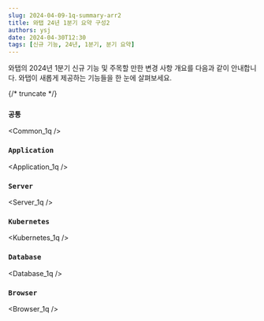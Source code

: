```yaml
---
slug: 2024-04-09-1q-summary-arr2
title: 와탭 24년 1분기 요약 구성2
authors: ysj
date: 2024-04-30T12:30
tags: [신규 기능, 24년, 1분기, 분기 요약]
---
```


와탭의 2024년 1분기 신규 기능 및 주목할 만한 변경 사항 개요를 다음과 같이 안내합니다. 와탭이 새롭게 제공하는 기능들을 한 눈에 살펴보세요. 

{/* truncate */}

### `공통`

<div class='indentTab'>


<Common_1q />

</div>

### `Application`

<div class='indentTab'>


<Application_1q />

</div>

### `Server`

<div class='indentTab'>


<Server_1q />

</div>

### `Kubernetes`

<div class='indentTab'>


<Kubernetes_1q />

</div>

### `Database`

<div class='indentTab'>


<Database_1q />

</div>

### `Browser`

<div class='indentTab'>


<Browser_1q />

</div>